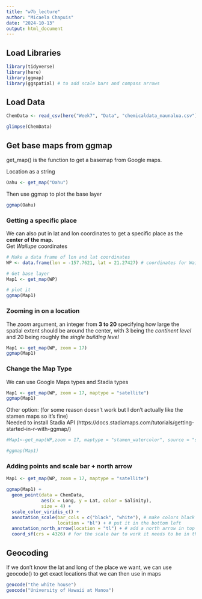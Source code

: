 ```yaml
---
title: "w7b_lecture"
author: "Micaela Chapuis"
date: "2024-10-13"
output: html_document
---
```


## Load Libraries
```r
library(tidyverse)
library(here)
library(ggmap)
library(ggspatial) # to add scale bars and compass arrows
```

## Load Data
```r
ChemData <- read_csv(here("Week7", "Data", "chemicaldata_maunalua.csv"))

glimpse(ChemData)
```

## Get base maps from ggmap
get_map() is the function to get a basemap from Google maps.  

Location as a string
```r
Oahu <- get_map("Oahu")
```

Then use ggmap to plot the base layer
```r
ggmap(Oahu)
```

### Getting a specific place

We can also put in lat and lon coordinates to get a specific place as the **center of the map.**   
Get *Wailupe* coordinates
```r
# Make a data frame of lon and lat coordinates
WP <- data.frame(lon = -157.7621, lat = 21.27427) # coordinates for Wailupe

# Get base layer
Map1 <- get_map(WP)

# plot it
ggmap(Map1)
```

### Zooming in on a location
The *zoom* argument, an integer from **3 to 20** specifying how large the spatial extent should be around the center, with 3 being the *continent level* and 20 being roughly the *single building level*
```r
Map1 <- get_map(WP, zoom = 17)
ggmap(Map1)
```

### Change the Map Type
We can use Google Maps types and Stadia types
```r
Map1 <- get_map(WP, zoom = 17, maptype = "satellite")
ggmap(Map1)
```

Other option: (for some reason doesn't work but I don't actually like the stamen maps so it's fine)  
Needed to install Stadia API (https://docs.stadiamaps.com/tutorials/getting-started-in-r-with-ggmap/)
```r
#Map1<-get_map(WP,zoom = 17, maptype = "stamen_watercolor", source = "stadia")

#ggmap(Map1)
```


### Adding points and scale bar + north arrow
```r
Map1 <- get_map(WP, zoom = 17, maptype = "satellite")

ggmap(Map1) +
  geom_point(data = ChemData,
             aes(x = Long, y = Lat, color = Salinity),
             size = 4) +
  scale_color_viridis_c() +
  annotation_scale(bar_cols = c("black", "white"), # make colors black and white
                   location = "bl") + # put it in the bottom left
  annotation_north_arrow(location = "tl") + # add a north arrow in top left
  coord_sf(crs = 4326) # for the scale bar to work it needs to be in this coordinate system - this is a typical coordinate reference system for a GPS (WGS84)
```

## Geocoding
If we don't know the lat and long of the place we want, we can use geocode() to get exact locations that we can then use in maps
```r
geocode("the white house")
geocode("University of Hawaii at Manoa")
```

